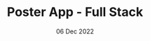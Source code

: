 ---
title: Poster App - Full Stack
description: Lorem ipsum dolor sit, amet consectetur adipisicing elit. Necessitatibus ratione quos architecto impedit totam. Porro natus eaque unde. Ducimus, nesciunt?
coverPath: /images/content/poster.png
date: '06 Dec 2022'
category: Web App
repo: https://github.com/seymenklc/poster-app
previewURL: https://poster-graphql-app.netlify.app/
tags:
  - React
  - GraphQL
  - MongoDB
  - Express
---
